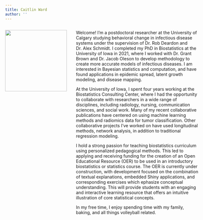 ```yaml
---
title: Caitlin Ward
author: ''
---
```




:::: {style="display: grid; grid-template-columns: 210px [col-start] 400px [col-start]; grid-column-gap: 20px;"}

::: {}

![](/cwPic.jpg){width=200px}

:::

::: {}

Welcome! I'm a postdoctoral researcher at the University of Calgary studying 
behavioral change in infectious disease systems under the supervision of Dr. Rob
Deardon and Dr. Alex Schmidt. I completed my PhD in Biostatistics
at the University of Iowa in 2021, where I worked with Dr. Grant Brown and Dr.
Jacob Oleson to develop methodology to create more accurate models of infectious
diseases. I am interested in Bayesian statistics and computation, and have found
applications in epidemic spread, latent growth modeling, and disease mapping.

At the University of Iowa, I spent four years working at the Biostatistics 
Consulting Center, where I had the opportunity to collaborate with researchers
in a wide range of disciplines, including radiology, nursing, communication 
sciences, and social work. Many of my recent collaborative publications have 
centered on using machine learning methods and radiomics data for tumor 
classification. Other collaborative projects I've worked on have used
longitudinal methods, network analysis, in addition to traditional regression
modeling.

I hold a strong passion for teaching biostatistics curriculum using 
personalized pedagogical methods. This led to applying and receiving funding 
for the creation of an Open Educational Resource (OER) to be used in an 
introductory biostatistics or statistics course. The OER is currently under 
construction, with development focused on the combination of textual 
explanations, embedded Shiny applications, and corresponding exercises which 
ephasize conceptual understanding. This will provide students with an engaging 
and interactive learning resource that offers an intuitive illustration of core
statistical concepts.

In my free time, I enjoy spending time with my family, baking, and all things 
volleyball related.

:::

::::

